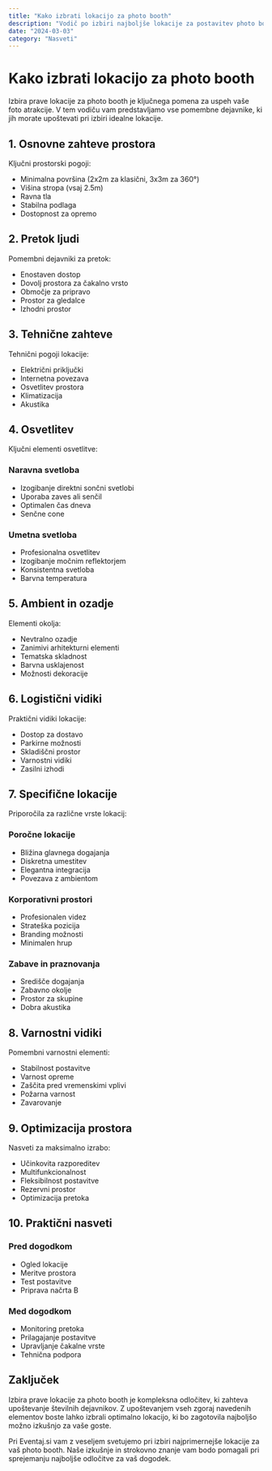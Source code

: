 ```yaml
---
title: "Kako izbrati lokacijo za photo booth"
description: "Vodič po izbiri najboljše lokacije za postavitev photo bootha na vašem dogodku."
date: "2024-03-03"
category: "Nasveti"
---
```


# Kako izbrati lokacijo za photo booth

Izbira prave lokacije za photo booth je ključnega pomena za uspeh vaše foto atrakcije. V tem vodiču vam predstavljamo vse pomembne dejavnike, ki jih morate upoštevati pri izbiri idealne lokacije.

## 1. Osnovne zahteve prostora

Ključni prostorski pogoji:

- Minimalna površina (2x2m za klasični, 3x3m za 360°)
- Višina stropa (vsaj 2.5m)
- Ravna tla
- Stabilna podlaga
- Dostopnost za opremo

<BlogImage
  src="/application/360-hero-image.webp"
  alt="Prostorske zahteve"
  caption="Pravilne dimenzije prostora so ključne za optimalno delovanje"
/>

## 2. Pretok ljudi

Pomembni dejavniki za pretok:

- Enostaven dostop
- Dovolj prostora za čakalno vrsto
- Območje za pripravo
- Prostor za gledalce
- Izhodni prostor

## 3. Tehnične zahteve

Tehnični pogoji lokacije:

- Električni priključki
- Internetna povezava
- Osvetlitev prostora
- Klimatizacija
- Akustika

<BlogImage
  src="/application/basic-booth-hero-image.webp"
  alt="Tehnične zahteve"
  caption="Tehnična infrastruktura je ključna za brezhibno delovanje"
/>

## 4. Osvetlitev

Ključni elementi osvetlitve:

### Naravna svetloba

- Izogibanje direktni sončni svetlobi
- Uporaba zaves ali senčil
- Optimalen čas dneva
- Senčne cone

### Umetna svetloba

- Profesionalna osvetlitev
- Izogibanje močnim reflektorjem
- Konsistentna svetloba
- Barvna temperatura

## 5. Ambient in ozadje

Elementi okolja:

- Nevtralno ozadje
- Zanimivi arhitekturni elementi
- Tematska skladnost
- Barvna usklajenost
- Možnosti dekoracije

<BlogImage
  src="/application/photo-booth-device.webp"
  alt="Ambient in ozadje"
  caption="Pravi ambient ustvari popolno vzdušje za fotografiranje"
/>

## 6. Logistični vidiki

Praktični vidiki lokacije:

- Dostop za dostavo
- Parkirne možnosti
- Skladiščni prostor
- Varnostni vidiki
- Zasilni izhodi

## 7. Specifične lokacije

Priporočila za različne vrste lokacij:

### Poročne lokacije

- Bližina glavnega dogajanja
- Diskretna umestitev
- Elegantna integracija
- Povezava z ambientom

### Korporativni prostori

- Profesionalen videz
- Strateška pozicija
- Branding možnosti
- Minimalen hrup

### Zabave in praznovanja

- Središče dogajanja
- Zabavno okolje
- Prostor za skupine
- Dobra akustika

<BlogImage
  src="/application/photo-booth.webp"
  alt="Različne lokacije"
  caption="Vsaka vrsta dogodka zahteva specifično postavitev"
/>

## 8. Varnostni vidiki

Pomembni varnostni elementi:

- Stabilnost postavitve
- Varnost opreme
- Zaščita pred vremenskimi vplivi
- Požarna varnost
- Zavarovanje

## 9. Optimizacija prostora

Nasveti za maksimalno izrabo:

- Učinkovita razporeditev
- Multifunkcionalnost
- Fleksibilnost postavitve
- Rezervni prostor
- Optimizacija pretoka

## 10. Praktični nasveti

### Pred dogodkom

- Ogled lokacije
- Meritve prostora
- Test postavitve
- Priprava načrta B

### Med dogodkom

- Monitoring pretoka
- Prilagajanje postavitve
- Upravljanje čakalne vrste
- Tehnična podpora

<BlogImage
  src="/application/promo-image.webp"
  alt="Praktični nasveti"
  caption="Dobra priprava je ključ do uspešne izvedbe"
/>

## Zaključek

Izbira prave lokacije za photo booth je kompleksna odločitev, ki zahteva upoštevanje številnih dejavnikov. Z upoštevanjem vseh zgoraj navedenih elementov boste lahko izbrali optimalno lokacijo, ki bo zagotovila najboljšo možno izkušnjo za vaše goste.

Pri Eventaj.si vam z veseljem svetujemo pri izbiri najprimernejše lokacije za vaš photo booth. Naše izkušnje in strokovno znanje vam bodo pomagali pri sprejemanju najboljše odločitve za vaš dogodek.
